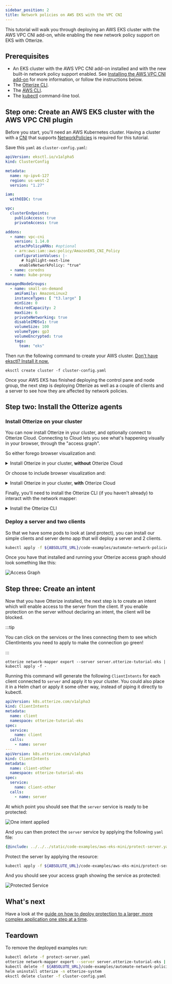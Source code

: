 ```yaml
---
sidebar_position: 2
title: Network policies on AWS EKS with the VPC CNI
---
```



This tutorial will walk you through deploying an AWS EKS cluster with the AWS VPC CNI add-on, while enabling the new network policy support on EKS with Otterize.

## Prerequisites

- An EKS cluster with the AWS VPC CNI add-on installed and with the new built-in network policy support enabled. See [Installing the AWS VPC CNI add-on](https://docs.aws.amazon.com/eks/latest/userguide/pod-networking.html) for more information, or follow the instructions below.
- The [Otterize CLI](https://docs.otterize.com/installation#install-the-otterize-cli).
- The [AWS CLI](https://docs.aws.amazon.com/cli/latest/userguide/cli-chap-install.html).
- The [kubectl](https://kubernetes.io/docs/tasks/tools/install-kubectl/) command-line tool.

## Step one: Create an AWS EKS cluster with the AWS VPC CNI plugin

Before you start, you'll need an AWS Kubernetes cluster. Having a cluster with a [CNI](https://kubernetes.io/docs/concepts/extend-kubernetes/compute-storage-net/network-plugins/) that supports [NetworkPolicies](https://kubernetes.io/docs/concepts/services-networking/network-policies/) is required for this tutorial.

Save this `yaml` as `cluster-config.yaml`:

```yaml
apiVersion: eksctl.io/v1alpha5
kind: ClusterConfig

metadata:
  name: np-ipv4-127
  region: us-west-2
  version: "1.27"

iam:
  withOIDC: true

vpc:
  clusterEndpoints:
    publicAccess: true
    privateAccess: true

addons:
  - name: vpc-cni
    version: 1.14.0
    attachPolicyARNs: #optional
    - arn:aws:iam::aws:policy/AmazonEKS_CNI_Policy
    configurationValues: |-
       # highlight-next-line
      enableNetworkPolicy: "true"
  - name: coredns
  - name: kube-proxy

managedNodeGroups:
  - name: small-on-demand
    amiFamily: AmazonLinux2
    instanceTypes: [ "t3.large" ]
    minSize: 0
    desiredCapacity: 2
    maxSize: 6
    privateNetworking: true
    disableIMDSv1: true
    volumeSize: 100
    volumeType: gp3
    volumeEncrypted: true
    tags:
      team: "eks"
```

Then run the following command to create your AWS cluster. [Don't have eksctl? Install it now.](https://eksctl.io/installation/)

```shell
eksctl create cluster -f cluster-config.yaml
```

Once your AWS EKS has finished deploying the control pane and node group, the next step is deploying Otterize as well as a couple of clients and a server to see how they are affected by network policies.

## Step two: Install the Otterize agents

### Install Otterize on your cluster

You can now install Otterize in your cluster, and optionally connect to Otterize Cloud. Connecting to Cloud lets you see what's happening visually in your browser, through the "access graph".

So either forego browser visualization and:

<details>
<summary>Install Otterize in your cluster, <b>without</b> Otterize Cloud</summary>

{@include: ../../_common/install-otterize.md}

</details>

Or choose to include browser visualization and:

<details>
<summary>Install Otterize in your cluster, <b>with</b> Otterize Cloud</summary>

#### Create an Otterize Cloud account

{@include: ../../_common/create-account.md}

#### Install Otterize OSS, connected to Otterize Cloud

{@include: ../../_common/install-otterize-from-cloud.md}

</details>

Finally, you'll need to install the Otterize CLI (if you haven't already) to interact with the network mapper:

<details>
<summary>Install the Otterize CLI</summary>

{@include: ../../_common/install-otterize-cli.md}

</details>

### Deploy a server and two clients

So that we have some pods to look at (and protect), you can install our simple clients and server demo app that will deploy a server and 2 clients.

```bash
kubectl apply -f ${ABSOLUTE_URL}/code-examples/automate-network-policies/all.yaml
```

Once you have that installed and running your Otterize access graph should look something like this:

![Access Graph](/img/quick-tutorials/aws-eks-mini/access-graph.png)

## Step three: Create an intent

Now that you have Otterize installed, the next step is to create an intent which will enable access to the server from the client. If you enable protection on the server without declaring an intent, the client will be blocked.

:::tip

You can click on the services or the lines connecting them to see which ClientIntents you need to apply to make the connection go green!

:::

```shell
otterize network-mapper export --server server.otterize-tutorial-eks | kubectl apply -f -
```

Running this command will generate the following `ClientIntents` for each client connected to `server` and apply it to your cluster. You could also place it in a Helm chart or apply it some other way, instead of piping it directly to kubectl.

```yaml
apiVersion: k8s.otterize.com/v1alpha3
kind: ClientIntents
metadata:
  name: client
  namespace: otterize-tutorial-eks
spec:
  service:
    name: client
  calls:
    - name: server
---
apiVersion: k8s.otterize.com/v1alpha3
kind: ClientIntents
metadata:
  name: client-other
  namespace: otterize-tutorial-eks
spec:
  service:
    name: client-other
  calls:
    - name: server
```

At which point you should see that the `server` service is ready to be protected:

![One intent applied](/img/quick-tutorials/aws-eks-mini/one-intent.png)

And you can then protect the `server` service by applying the following `yaml` file:

```yaml
{@include: ../../../static/code-examples/aws-eks-mini/protect-server.yaml}
```

Protect the server by applying the resource:

```bash
kubectl apply -f ${ABSOLUTE_URL}/code-examples/aws-eks-mini/protect-server.yaml
```
And you should see your access graph showing the service as protected:

![Protected Service](/img/quick-tutorials/aws-eks-mini/protected.png)

## What's next

Have a look at the [guide on how to deploy protection to a larger, more complex application one step at a time](https://docs.otterize.com/guides/protect-1-service-network-policies).

## Teardown

To remove the deployed examples run:

```bash
kubectl delete -f protect-server.yaml
otterize network-mapper export --server server.otterize-tutorial-eks | kubectl delete -f -
kubectl delete -f ${ABSOLUTE_URL}/code-examples/automate-network-policies/all.yaml
helm uninstall otterize -n otterize-system
eksctl delete cluster -f cluster-config.yaml
```
